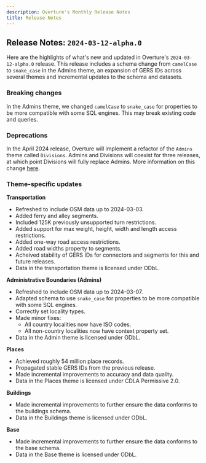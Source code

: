 ```yaml
---
description: Overture's Monthly Release Notes
title: Release Notes
---
```


## Release Notes: `2024-03-12-alpha.0`

Here are the highlights of what's new and updated in Overture's `2024-03-12-alpha.0` release. This release includes a schema change from `camelCase` to `snake_case` in the Admins theme, an expansion of GERS IDs across several themes and incremental updates to the schema and datasets.  

 ### Breaking changes
In the Admins theme, we changed `camelCase` to `snake_case` for properties to be more compatible with some SQL engines. This may break existing code and queries.

### Deprecations
In the April 2024 release, Overture will implement a refactor of the `Admins` theme called `Divisions`. Admins and Divisions will coexist for three releases, at which point Divisions will fully replace Admins. More information on this change [here](https://github.com/OvertureMaps/schema/discussions/117).

### Theme-specific updates

**Transportation** 
- Refreshed to include OSM data up to 2024-03-03.
- Added ferry and alley segments.
- Included 125K previously unsupported turn restrictions.
- Added support for max weight, height, width and length access restrictions.
- Added one-way road access restrictions.
- Added road widths property to segments.
- Acheived stability of GERS IDs for connectors and segments for this and future releases.
- Data in the transportation theme is licensed under ODbL.

**Administrative Boundaries (Admins)**
- Refreshed to include OSM data up to 2024-03-07.
- Adapted schema to use `snake_case` for properties to be more compatible with some SQL engines.
- Correctly set locality types.
- Made minor fixes:
     - All country localities now have ISO codes.
     - All non-country localities now have context property set.
- Data in the Admin theme is licensed under ODbL.

**Places**
- Achieved roughly 54 million place records. 
- Propagated stable GERS IDs from the previous release.
- Made incremental improvements to accuracy and data quality.
- Data in the Places theme is licensed under CDLA Permissive 2.0.

**Buildings**
- Made incremental improvements to further ensure the data conforms to the buildings schema.
- Data in the Buildings theme is licensed under ODbL.

**Base**
- Made incremental improvements to further ensure the data conforms to the base schema.
- Data in the Base theme is licensed under ODbL.





